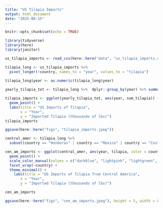 ```yaml
---
title: "US Tilapia Imports"
output: html_document
date: "2025-08-15"
---
```


```r
knitr::opts_chunk$set(echo = TRUE)
```

```r
library(tidyverse)
library(here)
library(janitor)
```
```r
us_tilapia_imports <- read_csv(here::here("data", "us_tilapia_imports.csv"))
```
```r
tilapia_long <- us_tilapia_imports %>% 
  pivot_longer(!country, names_to = "year", values_to = "tilapia")
 
tilapia_long$year <- as.numeric(tilapia_long$year)


```

```r
yearly_tilapia_tot <- tilapia_long %>%  dplyr::group_by(year) %>% summarize(sum_tilapia = sum(tilapia, na.rm = TRUE))


```

```r
tilapia_imports <- ggplot(yearly_tilapia_tot, aes(year, sum_tilapia)) +
  geom_point() +
  labs(title = "US Imports of Tilapia",
       x = "Year",
       y = "Imported Tilapia (thousands of lbs)")
tilapia_imports
```

```r
ggsave(here::here("figs", "tilapia_imports.jpeg"))
```

```r
central_amer <- tilapia_long %>% 
  subset(country == "Honduras" | country == "Mexico" | country == "Costa Rica" | country == "Ecuador")
```

```r
cen_am_imports <- ggplot(central_amer, aes(year, tilapia, color = country)) +
  geom_point() +
  scale_color_manual(values = c("darkblue", "lightpink", "lightgreen", "orange")) +
  facet_wrap(~country) +
  theme_minimal() +
    labs(title = "US Imports of Tilapia from Central America",
       x = "Year",
       y = "Imported Tilapia (thousands of lbs)")

cen_am_imports
```
```r
ggsave(here::here("figs", "cen_am_imports.jpeg"), height = 5, width = 8)
```

